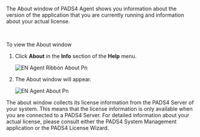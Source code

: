 The About window of PADS4 Agent shows you information about the version of the application that you are currently running and information about your actual license.

 

To view the About window

1. Click **About** in the **Info** section of the **Help** menu.

   ![EN Agent Ribbon About Pn](/images/digital-signage/windows-applications/agent/tools/EN-Agent-Ribbon-About.png)
2. The About window will appear.

   ![EN Agent About Pn](/images/digital-signage/windows-applications/agent/tools/EN-Agent-About.png)

<Warning>
  The about window collects its license information from the PADS4 Server of your system. This means that the license information is only available when you are connected to a PADS4 Server.
</Warning>


<Note>
  For detailed information about your actual license, please consult either the PADS4 System Management application or the PADS4 License Wizard.
</Note>